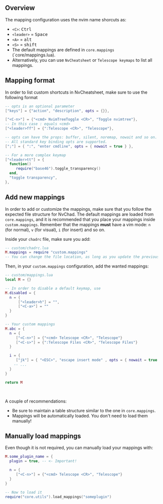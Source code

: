 ## Overview

The mapping configuration uses the nvim name shorcuts as:

- `<C>`: <kbd>Ctrl</kbd>
- `<leader>` = <kbd>Space</kbd>
- `<A>` = <kbd>alt</kbd>
- `<S>` = <kbd>shift</kbd>
- The default mappings are defined in `core.mappings` (`core/mappings.lua). 
- Alternatively, you can use `NvCheatsheet` or `Telescope keymaps` to list all mappings.

## Mapping format

In order to list custom shortcuts in NvCheatsheet, make sure to use the following format

```lua
-- opts is an optional parameter
["keys"] = {"action", "description", opts = {}},

["<C-n>"] = {"<cmd> NvimTreeToggle <CR>", "Toggle nvimtree"},
-- In this case : equals <cmd>
["<leader>ff"] = {":Telescope <CR>", "Telescope"},   

-- opts can have the props: buffer, silent, noremap, nowait and so on.
-- All standard key binding opts are supported. 
[";"] = { ":", "enter cmdline", opts = { nowait = true } },

-- For a more complex keymap
["<leader>tt"] = {
  function()
     require("base46").toggle_transparency()
  end,
  "toggle transparency",
},
```

## Add new mappings

In order to add or customize the mappings, make sure that you follow the expected file structure for NvChad. The default mappings are loaded from `core.mappings`, and it is recommended that you place your mappings inside `custom.mappings`. Remember that the mappings **must** have a vim mode: `n` (for normal), `v` (for visual), `i` (for insert) and so on.

Inside your `chadrc` file, make sure you add: 

```lua
-- custom/chadrc.lua
M.mappings = require "custom.mappings"
-- You can change the file location, as long as you update the previous line accordingly
```

Then, in your `custom.mappings` configuration, add the wanted mappings:

```lua
-- custom/mappings.lua
local M = {}

-- In order to disable a default keymap, use
M.disabled = {
  n = {
      ["<leader>h"] = "",
      ["<C-a>"] = ""
  }
}

-- Your custom mappings
M.abc = {
  n = {
     ["<C-n>"] = {"<cmd> Telescope <CR>", "Telescope"}
     ["<C-s>"] = {":Telescope Files <CR>", "Telescope Files"} 
  }

  i = {
     ["jk"] = { "<ESC>", "escape insert mode" , opts = { nowait = true }},
    -- ...
  }
}

return M
```

<br />

A couple of recommendations: 

- Be sure to maintain a table structure similar to the one in `core.mappings`.
- Mappings will be automatically loaded. You don't need to load them manually!

## Manually load mappings

Even though it is not required, you can manually load your mappings with:

```lua
M.some_plugin_name = {
  plugin = true, -- <- Important!

  n = {
     ["<C-n>"] = {"<cmd> Telescope <CR>", "Telescope"}
  }
}

-- Now to load it 
require("core.utils").load_mappings("someplugin")
```
